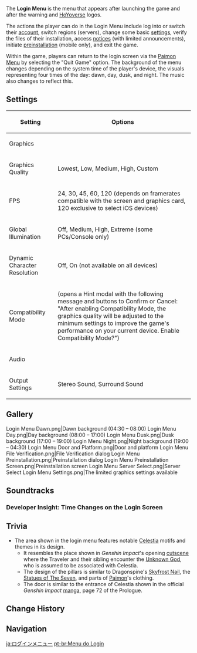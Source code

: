 {{Terminology Infobox
|image = Login Menu Dawn.png
|type  = Game Systems
|group = Menus
}}
The '''Login Menu''' is the menu that appears after launching the game and after the {{w|photosensitive epilepsy}} warning and [[HoYoverse]] logos.

The actions the player can do in the Login Menu include log into or switch their [[account]], switch regions (servers), change some basic [[#Settings|settings]], verify the files of their installation, access [[notices]] (with limited announcements), initiate [[preinstallation]] (mobile only), and exit the game.

Within the game, players can return to the login screen via the [[Paimon Menu]] by selecting the "Quit Game" option. The background of the menu changes depending on the system time of the player's device, the visuals representing four times of the day: dawn, day, dusk, and night. The music also changes to reflect this.

==Settings==
{{Main|Settings}}
{| class="article-table"
!Setting
!Options
|-
!colspan=2|Graphics
|-
|Graphics Quality
|Lowest, Low, Medium, High, Custom
|-
|FPS
|24, 30, 45, 60, 120 (depends on framerates compatible with the screen and graphics card, 120 exclusive to select iOS devices)
|-
|Global Illumination
|Off, Medium, High, Extreme (some PCs/Console only)
|-
|Dynamic Character Resolution
|Off, On (not available on all devices)
|-
|Compatibility Mode
|(opens a Hint modal with the following message and buttons to Confirm or Cancel: "After enabling Compatibility Mode, the graphics quality will be adjusted to the minimum settings to improve the game's performance on your current device. Enable Compatibility Mode?") 
|-
!colspan=2|Audio
|-
|Output Settings
|Stereo Sound, Surround Sound
|}

==Gallery==
<gallery>
Login Menu Dawn.png|Dawn background (04:30 – 08:00)
Login Menu Day.png|Day background (08:00 – 17:00)
Login Menu Dusk.png|Dusk background (17:00 – 19:00)
Login Menu Night.png|Night background (19:00 – 04:30)
Login Menu Door and Platform.png|Door and platform
Login Menu File Verification.png|File Verification dialog
Login Menu Preinstallation.png|Preinstallation dialog
Login Menu Preinstallation Screen.png|Preinstallation screen
Login Menu Server Select.png|Server Select
Login Menu Settings.png|The limited graphics settings available
</gallery>

==Soundtracks==
{{Soundtracks by Category Table|type=special_displayed}}

===Developer Insight: Time Changes on the Login Screen===
{{See also|Soundtrack/Background#Genshin Impact Main Theme - A Clear Direction Down a Bumpy Road}}
{{Transclude|Soundtrack/Background|Time Changes on the Login Screen}}

==Trivia==
* The area shown in the login menu features notable [[Celestia]] motifs and themes in its design.
** It resembles the place shown in ''Genshin Impact'''s opening [https://youtu.be/B8197NUQ0LE cutscene] where the Traveler and their sibling encounter the [[Unknown God]], who is assumed to be associated with Celestia.
** The design of the pillars is similar to Dragonspine's [[Skyfrost Nail]], the [[Statues of The Seven]], and parts of [[Paimon]]'s clothing.
** The door is similar to the entrance of Celestia shown in the official ''Genshin Impact'' [[manga]], page 72 of the Prologue.

==Change History==
{{Change History|1.0}}

==Navigation==
{{Game Systems Navbox}}

[[ja:ログインメニュー]]
[[pt-br:Menu do Login]]